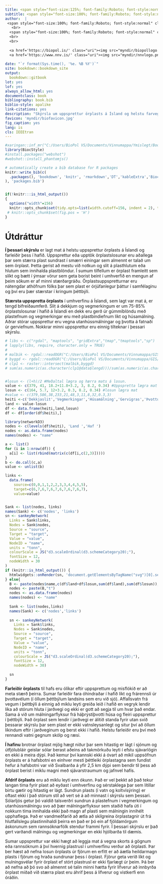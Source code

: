```yaml
---
title: <span style="font-size:125%; font-family:Roboto; font-style:normal">Örplast í hafinu við Ísland</span>
subtitle: <span style="font-size:100%; font-family:Roboto; font-style:normal"> Helstu uppsprettur, magn og farvegir í umhverfinu</span>
author:  |
 <span style="font-size:100%; font-family:Roboto; font-style:normal" class="noem">Valtýr Sigurðsson</span>
   <br>
  <span style="font-size:100%; font-family:Roboto; font-style:normal" class="noem">Pétur Halldórsson</span>
  <br>
  <br>
  
  <a href='https://biopol.is/' class="uri"><img src="myndir/biopollogo.png" style="width:15%; padding:0px 0; display:block; margin: 0 left;" alt="BioPol logo"></a>
  <a href='https://www.nnv.is/' class="uri"><img src="myndir/nnvlogo.png" style="width:15%; padding:0px 0; display:block; margin: 0 left;" alt="BioPol logo"></a>
  
date: "`r format(Sys.time(), '%e. %B %Y')`"
site: bookdown::bookdown_site
output:
  bookdown::gitbook
lot: yes
lof: yes
always_allow_html: yes
documentclass: book
bibliography: book.bib
biblio-style: apalike
link-citations: yes
description: "Skýrsla um uppsprettur örplasts á Ísland og helstu farvegi í hafið"
favicon: 'myndir/biofavicon.jpg'
fig_caption: yes
lang: is
cls: IEEEtran
---
```


```r
#xaringan::inf_mr("C:/Users/BioPol VS/Documents/Vinnumappa/Ymislegt/Bookdown/UAR-skyrsla/01-Inngangur.Rmd")#Til að vinna í einu skjali live
library(BiocStyle)
#install.packages("webshot")
#webshot::install_phantomjs()

# automatically create a bib database for R packages
knitr::write_bib(c(
  .packages(), 'bookdown', 'knitr', 'rmarkdown','DT','kableExtra','BiocStyle',"webshot","dplyr"
), 'packages.bib')


if(!knitr:::is_html_output())
{
  options("width"=156)
  knitr::opts_chunk$set(tidy.opts=list(width.cutoff=156, indent = 2), tidy = TRUE)
 # knitr::opts_chunk$set(fig.pos = 'H')
}
```
# Útdráttur {-}

**Í þessari skýrslu** er lagt mat á helstu uppsprettur örplasts á Íslandi og farleiðir þess í hafið. Uppsprettur eða upptök örplastslosunar eru aðallega þar sem stærra plast sundrast í smærri einingar sem almennt er talað um sem örplast. Þetta gerist að mestu við notkun og slit á plasthlutum eða hlutum sem innihalda plastblöndur. Í sumum tilfellum er örplast framleitt sem slíkt og bætt í ýmsar vörur sem geta borist beint í umhverfið en mengun af þeim sökum er af minni stærðargráðu. Örplastsuppspretturnar eru nátengdar athöfnum fólks þar sem plast er órjúfanlegur þáttur í samfélaginu og því eru þær stærstar í kringum þéttbýli.

**Stærsta uppspretta örplasts** í umhverfinu á Íslandi, sem lagt var mat á, er tengd bifreiðaumferð. Slit á dekkjum og vegmerkingum er um 75-85% örplastslosunar í hafið á Íslandi en dekk eru gerð úr gúmmíblöndu með plastefnum og vegmerkingar eru með plastbindiefnum líkt og húsamálning. Aðrar stórar uppsprettur eru vegna utanhússmálningar og þvotta á fatnaði úr gerviefnum. Nokkrar minni uppsprettur eru einnig tilteknar í þessari skýrslu.

```r

# libs <- c("rgdal", "maptools", "gridExtra","tmap","tmaptools","sp")
# lapply(libs, require, character.only = TRUE)
# 
# malbik <- rgdal::readOGR("C:/Users/BioPol VS/Documents/Vinnumappa/GIS/IS50V_SAMGONGUR_17062016_ISN2004/IS50V_SAMGONGUR_SHP/vegir1og5.shp",require_geomType = "wkbLineString")
# byggd <- rgdal::readOGR("C:/Users/BioPol VS/Documents/Vinnumappa/GIS/IS50V_MANNVIRKI_17062016_ISN2004/IS50V_MANNVIRKI_SHP/is50v_mannvirki_flakar_17062016.shp")
# clp1 <- raster::intersect(malbik,byggd)
# sum(as.numeric(as.character(clp1@data$lengd)))/sum(as.numeric(as.character(malbik@data$lengd))) #Hlutfall lengdar malbiks innan þéttbýlis = 36%


#losun <- (l+h)/2 #Meðaltal lægra og hærra mats á losun.
value <- c(379, 41, 18.2+11.8+3.2, 3, 8.2, 0.34) #Uppspretta lægra mat
losun <- c(164, 5.7, 12+3.2, 0.3, 8.2, 0.34) #losun lægra mat
#value <- c(379,586,38,233,21,48,3,11,8,32,0.3,3)
heiti <-c('Dekkjaslit','Vegmerkingar','Húsamálning','Gervigras','Þvottur','Snyrtivörur')
land <- value-losun
df <- data.frame(heiti,land,losun)
df <- df[order(df$heiti),]

library(networkD3)
nodes <- c(levels(df$heiti), 'Land ','Haf ')
nodes <- as.data.frame(nodes)
names(nodes) <- "name"

a <- list()
for (i in 1:nrow(df)) {
  a[i] <- list(rbind(matrix(c(df[i,c(2,3)]))))
}
b <- do.call(c,a)
value <- unlist(b)

links <- 
  data.frame(
    source=c(0,0,1,1,2,2,3,3,4,4,5,5),
    target=c(6,7,6,7,6,7,6,7,6,7,6,7),
    value=value)


Sank <- list(nodes, links)
names(Sank) <- c('nodes', 'links')
sn <- sankeyNetwork(
  Links = Sank$links,
  Nodes = Sank$nodes,
  Source = "source",
  Target = "target",
  Value = "value",
  NodeID = "name",
  units = "tonn",
  colourScale = JS("d3.scaleOrdinal(d3.schemeCategory20);"),
  fontSize = 12,
  nodeWidth = 30
)
if (knitr::is_html_output()) {
  htmlwidgets::onRender(sn, 'document.getElementsByTagName("svg")[0].setAttribute("viewBox", "")') #Svo að þetta sé ekki ofursmátt í Firefox
} else{
  B <- paste(nodes$name,c(df$land+df$losun,sum(df$land),sum(df$losun)), sep="- ")
  nodes <- paste(B,"t")
  nodes <- as.data.frame(nodes)
  names(nodes) <- "name"
  
  Sank <- list(nodes,links)
  names(Sank) <- c('nodes','links')
  
  sn <- sankeyNetwork(
    Links = Sank$links,
    Nodes = Sank$nodes,
    Source = "source",
    Target = "target",
    Value = "value",
    NodeID = "name",
    units = "tonn",
    colourScale = JS("d3.scaleOrdinal(d3.schemeCategory20);"),
    fontSize = 12,
    nodeWidth = 30)
  
  sn
}
```


**Farleiðir örplasts** til hafs eru ólíkar eftir uppsprettum og misflókið er að meta stærð þeirra. Sumar farleiðir fara óhindraðar í hafið líkt og frárennsli úr þvottavélum (í öllum þéttbýlum landsins sem eru við sjó). Affallsvatn frá vegum í þéttbýli á einnig að miklu leyti greiða leið í hafið en vegryk lendir líka að stórum hluta í jarðvegi og ekki er gott að segja til um hvar það endar. Sama á við um málningarflyksur frá háþrýstiþvotti húsa og fleiri uppsprettur í þéttbýli. Það örplast sem lendir í jarðvegi er álitið standa fyrir utan svið þessarar skýrslu þar sem plast er ekki vatnsleysanlegt og situr því að öllum líkindum eftir í jarðveginum og berst ekki í hafið. Helstu farleiðir eru því með rennandi vatni gegnum skólp og ræsi.


**Í hafinu** brotnar örplast mjög hægt niður þar sem hitastig er lágt í sjónum og útfjólubláir geislar sólar berast aðeins að takmörkuðu leyti í efstu sjávarlögin en ekki á meira dýpi. Það kemur því kannski ekki á óvart að mikil uppsöfnun örplasts er á hafsbotni en einhver mesti þéttleiki örplastagna sem fundist hefur á hafsbotni var við Svalbarða á yfir 2,5 km dýpi sem bendir til þess að örplast berist í miklu magni með sjávarstraumum og jafnvel hafís.

**Afdrif örplasts** eru að miklu leyti enn ókunn. Það er vel þekkt að það tekur langan tíma fyrir plast að eyðast í umhverfinu og sérstaklega þar sem lítillar birtu gætir og hitastig er lágt. Sundrun plasts (í vatn og koltvísýring) er oftast ekki í það stórum stíl að vert sé á að minnast í skýrslu sem þessari. Sólarljós getur þó valdið talsverðri sundrun á plastefnum í vegmerkingum og utanhússmálningu svo að þær málningarflyksur sem staðið hafa úti í nokkurn tíma innihalda ekki það magn af plasti sem málningin innihélt upphaflega. Það er vandmeðfarið að ætla að skilgreina örplastagnir út frá hlutfallslegu plastinnihaldi þeirra en það er þó ein af fjöldamörgum áskorunum sem  rannsóknarfólk stendur frammi fyrir. Í þessari skýrslu er það gert varðandi málningu og vegmerkingar en ekki hjólbarða til dæmis.

Sumar uppsprettur var ekki hægt að leggja mat á vegna skorts á gögnum eða rannsóknum á því hvernig plastrusl í umhverfinu verður að örplasti. Þar ber hæst að nefna losun örplasts úr fjörum en erfitt er að áætla heildarmagn plasts í fjörum og hraða sundrunar þess í örplast. Fjörur geta verið líkt og mulningsvélar fyrir örplast ef stórt plastrusl er ekki fjarlægt úr þeim. Þá ber að nefna að þó svo að almennt sé talin minni hætta fyrir lífverur að innbyrða örplast miðað við stærra plast eru áhrif þess á lífverur og vistkerfi enn óráðin.
